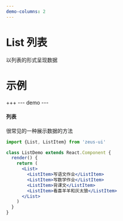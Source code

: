 ```yaml
---
demo-columns: 2
---
```


# List 列表
以列表的形式呈现数据

# 示例
+++
--- demo ---
#### 列表
很常见的一种展示数据的方法
``` jsx
import {List, ListItem} from 'zeus-ui'

class ListDemo extends React.Component {
  render() {
    return (
      <List>
        <ListItem>写语文作业</ListItem>
        <ListItem>写数学作业</ListItem>
        <ListItem>背课文</ListItem>
        <ListItem>看喜羊羊和灰太狼</ListItem>
      </List>
    )
  }
}
```
